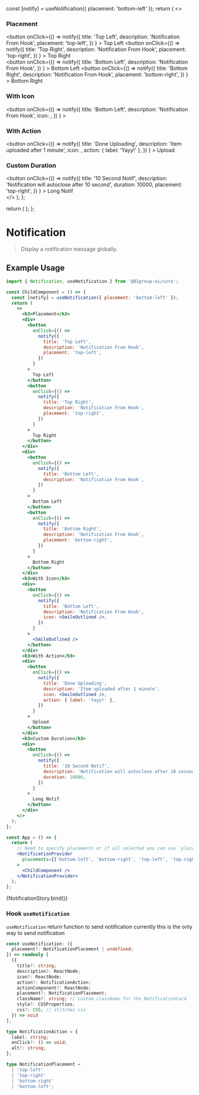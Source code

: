 
<Meta
  title="Components/Portal/Notification"
  component={[NotificationProvider]}
  argTypes={{}}
/>

  const [notify] = useNotification({ placement: 'bottom-left' });
  return (
    <>
      <h3>Placement</h3>
      <div>
        <button
          onClick={() =>
            notify({
              title: 'Top Left',
              description: 'Notification From Hook',
              placement: 'top-left',
            })
          }
        >
          Top Left
        </button>
        <button
          onClick={() =>
            notify({
              title: 'Top Right',
              description: 'Notification From Hook',
              placement: 'top-right',
            })
          }
        >
          Top Right
        </button>
      </div>
      <div>
        <button
          onClick={() =>
            notify({
              title: 'Bottom Left',
              description: 'Notification From Hook',
            })
          }
        >
          Bottom Left
        </button>
        <button
          onClick={() =>
            notify({
              title: 'Bottom Right',
              description: 'Notification From Hook',
              placement: 'bottom-right',
            })
          }
        >
          Bottom Right
        </button>
      </div>
      <h3>With Icon</h3>
      <div>
        <button
          onClick={() =>
            notify({
              title: 'Bottom Left',
              description: 'Notification From Hook',
              icon: <SmileOutlined />,
            })
          }
        >
          <SmileOutlined />
        </button>
      </div>
      <h3>With Action</h3>
      <div>
        <button
          onClick={() =>
            notify({
              title: 'Done Uploading',
              description: 'Item uploaded after 1 minute',
              icon: <SmileOutlined />,
              action: { label: 'Yayy!' },
            })
          }
        >
          Upload
        </button>
      </div>
      <h3>Custom Duration</h3>
      <div>
        <button
          onClick={() =>
            notify({
              title: '10 Second Notif',
              description: 'Notification will autoclose after 10 second',
              duration: 10000,
              placement: 'top-right',
            })
          }
        >
          Long Notif
        </button>
      </div>
    </>
  );
};

  return (
    <NotificationProvider placements="all">
      <ChildComponent />
    </NotificationProvider>
  );
};

# Notification

> Display a notification message globally.

## Example Usage

```jsx
import { Notification, useNotification } from '@01group-ui/core';

const ChildComponent = () => {
  const [notify] = useNotification({ placement: 'bottom-left' });
  return (
    <>
      <h3>Placement</h3>
      <div>
        <button
          onClick={() =>
            notify({
              title: 'Top Left',
              description: 'Notification From Hook',
              placement: 'top-left',
            })
          }
        >
          Top Left
        </button>
        <button
          onClick={() =>
            notify({
              title: 'Top Right',
              description: 'Notification From Hook',
              placement: 'top-right',
            })
          }
        >
          Top Right
        </button>
      </div>
      <div>
        <button
          onClick={() =>
            notify({
              title: 'Bottom Left',
              description: 'Notification From Hook',
            })
          }
        >
          Bottom Left
        </button>
        <button
          onClick={() =>
            notify({
              title: 'Bottom Right',
              description: 'Notification From Hook',
              placement: 'bottom-right',
            })
          }
        >
          Bottom Right
        </button>
      </div>
      <h3>With Icon</h3>
      <div>
        <button
          onClick={() =>
            notify({
              title: 'Bottom Left',
              description: 'Notification From Hook',
              icon: <SmileOutlined />,
            })
          }
        >
          <SmileOutlined />
        </button>
      </div>
      <h3>With Action</h3>
      <div>
        <button
          onClick={() =>
            notify({
              title: 'Done Uploading',
              description: 'Item uploaded after 1 minute',
              icon: <SmileOutlined />,
              action: { label: 'Yayy!' },
            })
          }
        >
          Upload
        </button>
      </div>
      <h3>Custom Duration</h3>
      <div>
        <button
          onClick={() =>
            notify({
              title: '10 Second Notif',
              description: 'Notification will autoclose after 10 second',
              duration: 10000,
            })
          }
        >
          Long Notif
        </button>
      </div>
    </>
  );
};

const App = () => {
  return (
    // Need to specify placements or if all selected you can use `placements='all'`
    <NotificationProvider
      placements={['bottom-left', 'bottom-right', 'top-left', 'top-right']}
    >
      <ChildComponent />
    </NotificationProvider>
  );
};
```

<Canvas columns={2} withSource="close">
  <Story name="Notification">{NotificationStory.bind()}</Story>
</Canvas>

<ArgsTable of={NotificationProvider} />

### Hook `useNotification`

`useNotification` return function to send notification
currently this is the only way to send notification

```ts
const useNotification: ({
  placement?: NotificationPlacement | undefined;
}) => readonly [
  ({
    title?: string;
    description?: ReactNode;
    icon?: ReactNode;
    action?: NotificationAction;
    actionComponent?: ReactNode;
    placement?: NotificationPlacement;
    className?: string; // custom className for the NotificationCard
    style?: CSSProperties;
    css?: CSS; // stitches css
  }) => void
];

type NotificationAction = {
  label: string;
  onClick?: () => void;
  alt?: string;
};

type NotificationPlacement =
  | 'top-left'
  | 'top-right'
  | 'bottom-right'
  | 'bottom-left';
```
